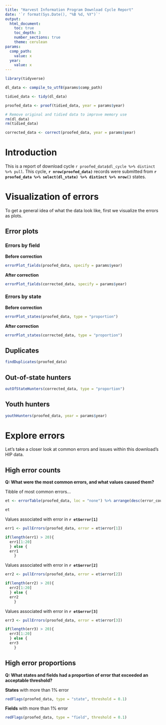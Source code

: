 ```yaml
---
title: "Harvest Information Program Download Cycle Report"
date: '`r format(Sys.Date(), "%B %d, %Y")`'
output: 
  html_document:
    toc: true
    toc_depth: 3
    number_sections: true
    theme: cerulean
params:
  comp_path:
    value: x
  year:
    value: x
---
```


```r
library(tidyverse)
```

```r

dl_data <- compile_to_utf8(params$comp_path)

tidied_data <- tidy(dl_data)

proofed_data <- proof(tidied_data, year = params$year)

# Remove original and tidied data to improve memory use
rm(dl_data)
rm(tidied_data)

corrected_data <- correct(proofed_data, year = params$year)

```

# Introduction

This is a report of download cycle `r proofed_data$dl_cycle %>% distinct %>% pull`. This cycle, **`r nrow(proofed_data)`** records were submitted from **`r proofed_data %>% select(dl_state) %>% distinct %>% nrow()`** states.

# Visualization of errors

To get a general idea of what the data look like, first we visualize the errors as plots.

## Error plots

### Errors by field

**Before correction**

```r
errorPlot_fields(proofed_data, specify = params$year)
```

**After correction**

```r
errorPlot_fields(corrected_data, specify = params$year)
```

### Errors by state

**Before correction**

```r
errorPlot_states(proofed_data, type = "proportion")
```

**After correction**

```r
errorPlot_states(corrected_data, type = "proportion")
```

## Duplicates

```r
findDuplicates(proofed_data)
```

## Out-of-state hunters

```r
outOfStateHunters(corrected_data, type = "proportion")
```

## Youth hunters

```r
youthHunters(proofed_data, year = params$year)
```

# Explore errors

Let's take a closer look at common errors and issues within this download's HIP data.

## High error counts

**Q: What were the most common errors, and what values caused them?**

Tibble of most common errors...

```r
et <- errorTable(proofed_data, loc = "none") %>% arrange(desc(error_count))

et
```

Values associated with error in **`r et$error[1]`**

```r
err1 <- pullErrors(proofed_data, error = et$error[1])

if(length(err1) > 20){
  err1[1:20]
  } else {
  err1
    }
```

Values associated with error in **`r et$error[2]`**

```r
err2 <- pullErrors(proofed_data, error = et$error[2])

if(length(err2) > 20){
  err2[1:20]
  } else {
  err2
    }
```

Values associated with error in **`r et$error[3]`**

```r
err3 <- pullErrors(proofed_data, error = et$error[3])

if(length(err3) > 20){
  err3[1:20]
  } else {
  err3
    } 
```

## High error proportions

**Q: What states and fields had a proportion of error that exceeded an acceptable threshold?**

**States** with more than 1% error

```r
redFlags(proofed_data, type = "state", threshold = 0.1)
```

**Fields** with more than 1% error

```r
redFlags(proofed_data, type = "field", threshold = 0.1)
```
